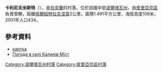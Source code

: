 {{coord|50|16|55|N|32|28|26|E|scale:100000_region:UA|display=title}}

'''卡利尼夫米斯特'''（{{lang-uk|Калинів Міст}}），是[[烏克蘭|烏克蘭]]的村落，位於該國中部[[波爾塔瓦州|波爾塔瓦州]]，由[[皮里亞京區|皮里亞京區]]負責管轄，距離[[佩爾紹特拉夫涅韋_(皮里亞京區)|佩爾紹特拉夫涅韋]]2公里，面積1.491平方公里，海拔高度108米，2001年人口434。

==參考資料==
*[http://gska2.rada.gov.ua/pls/z7502/A005?rdat1=09.11.2007&rf7571=26270 картка]{{dead link|date=2017年11月 |bot=InternetArchiveBot |fix-attempted=yes }}
* [http://weather.in.ua/ua/poltavskaja/9762 Погода в селі Калинів Міст] {{Wayback|url=http://weather.in.ua/ua/poltavskaja/9762 |date=20200809211222 }}

{{DEFAULTSORT:Калинів Міст}}
[[Category:波爾塔瓦州村落|Category:波爾塔瓦州村落]]
[[Category:皮里亞京區村落|Category:皮里亞京區村落]]


{{Poltava-geo-stub}}